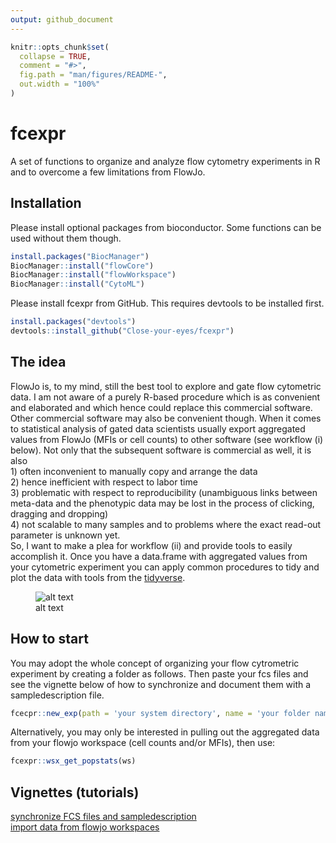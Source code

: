 ```yaml
---
output: github_document
---
```


<!-- README.md is generated from README.Rmd. Please edit that file -->

```r
knitr::opts_chunk$set(
  collapse = TRUE,
  comment = "#>",
  fig.path = "man/figures/README-",
  out.width = "100%"
)
```

# fcexpr

<!-- badges: start -->
<!-- badges: end -->

A set of functions to organize and analyze flow cytometry experiments in R and to overcome a few limitations from FlowJo.

## Installation

Please install optional packages from bioconductor. Some functions can be used without them though.

``` r
install.packages("BiocManager")
BiocManager::install("flowCore")
BiocManager::install("flowWorkspace")
BiocManager::install("CytoML")
```

Please install fcexpr from GitHub. This requires devtools to be installed first.

``` r
install.packages("devtools")
devtools::install_github("Close-your-eyes/fcexpr")
```

## The idea
FlowJo is, to my mind, still the best tool to explore and gate flow cytometric data. I am not aware of a purely R-based procedure which is as convenient and elaborated and which hence could replace this commercial software. Other commercial software may also be convenient though.
When it comes to statistical analysis of gated data scientists usually export aggregated values from FlowJo (MFIs or cell counts)
to other software (see workflow (i) below). Not only that the subsequent software is commercial as well, it is also  
1) often inconvenient to manually copy and arrange the data  
2) hence inefficient with respect to labor time  
3) problematic with respect to reproducibility (unambiguous links between meta-data and the phenotypic data may be lost in the process of clicking, dragging and dropping)  
4) not scalable to many samples and to problems where the exact read-out parameter is unknown yet.  
So, I want to make a plea for workflow (ii) and provide tools to easily accomplish it. Once you have a data.frame with aggregated values from your cytometric experiment you can apply common procedures to tidy and plot the data with tools from the [tidyverse](https://www.tidyverse.org).

![alt text](https://github.com/Close-your-eyes/fcexpr/blob/main/inst/extdata/workflows.png)

## How to start

You may adopt the whole concept of organizing your flow cytrometric experiment by creating a folder as follows. Then paste your fcs files and see the vignette below of how to synchronize and document them with a sampledescription file.
``` r
fcecpr::new_exp(path = 'your system directory', name = 'your folder name')
```

Alternatively, you may only be interested in pulling out the aggregated data from your flowjo workspace (cell counts and/or MFIs), then use:
``` r
fcexpr::wsx_get_popstats(ws)
```

## Vignettes (tutorials)
[synchronize FCS files and sampledescription](https://close-your-eyes.github.io/fcexpr/articles/synchronizing_FCS_files_with_an_xlsx_file.html)  
[import data from flowjo workspaces](https://close-your-eyes.github.io/fcexpr/articles/import_data_from_fj_workspaces.html)






